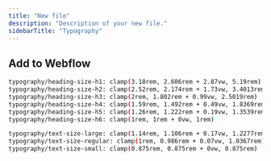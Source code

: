 ```yaml
---
title: "New file"
description: "Description of your new file."
sidebarTitle: "Typography"
---
```


## Add to Webflow

```bash
typography/heading-size-h1: clamp(3.18rem, 2.606rem + 2.87vw, 5.19rem)
typography/heading-size-h2: clamp(2.52rem, 2.174rem + 1.73vw, 3.4013rem)
typography/heading-size-h3: clamp(2rem, 1.802rem + 0.99vw, 2.5019rem)
typography/heading-size-h4: clamp(1.59rem, 1.492rem + 0.49vw, 1.8369rem)
typography/heading-size-h5: clamp(1.26rem, 1.222rem + 0.19vw, 1.3539rem)
typography/heading-size-h6: clamp(1rem, 1rem + 0vw, 1rem)
```

```bash
typography/text-size-large: clamp(1.14rem, 1.106rem + 0.17vw, 1.2277rem)
typography/text-size-regular: clamp(1rem, 0.986rem + 0.07vw, 1.0367rem)
typography/text-size-small: clamp(0.875rem, 0.875rem + 0vw, 0.875rem)
```